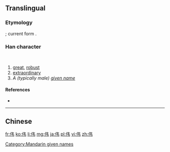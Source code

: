 {{also|偉}}
==Translingual==
{{zh-hanzi-box|伟|[[偉]]}}

===Etymology===
{{Han simp|偉|f=韋|t=韦}}; current form {{Han compound|人|alt1=亻|韦}}.

===Han character===
{{Han char|rn=9|rad=人|as=09|sn=12|four=2425<sub>6</sub>|canj=人手尸 (OQS)|ids=⿰[[亻]][[韦]]}}<br/>
{{Han char|rn=9|rad=人|as=04|sn=6|four=|canj=人手尸 (OQS)}}

# [[great]], [[robust]]
# [[extraordinary]]
# ''A (typically male) [[given name]]''

====References====
* {{Han ref|kx=0096.121|hdz=10117.150|uh=4F1F|ud=20255}}

----

==Chinese==
{{zh-see|偉}}

[[Category:Mandarin given names]]

[[fr:伟]]
[[ko:伟]]
[[li:伟]]
[[mg:伟]]
[[ja:伟]]
[[pl:伟]]
[[vi:伟]]
[[zh:伟]]